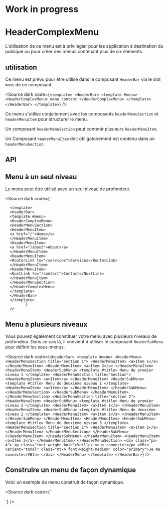 
<Meta of={HeaderComplexMenuStories} />

Work in progress
===

# HeaderComplexMenu

L'utilisation de ce menu est à privilégier pour les application à destination du publique ou pour créer des menus contenant plus de six éléments.

## utilisation

Ce menu est prévu pour être utilisé dans le composant `HeaderBar` via le slot `menu` de ce composant.

<Source
  dark
  code={`
<template>
  <HeaderBar>
	<template #menu>
	  <HeaderComplexMenu>
		menu content
	  </HeaderComplexMenu>
	</template>
  </HeaderBar>
</template>
`}
/>

Ce menu s'utilise conjoitement avec les composants `headerMenuSection` et `headerMenuItem` pour structurer le menu.

Un composant `headerMenuSection` peut contenir plusieurs `headerMenuItem`.

Un Composant `headerMenuItem` doit obligatoirement est contenu dans un `headerMenuSection`.


<Canvas of={HeaderComplexMenuStories.Default} />

## API

<Controls of={HeaderComplexMenuStories.Default} />

## Menu à un seul niveau

Le menu peut être utilisé avec un seul niveau de profondeur.

<Canvas of={HeaderComplexMenuStories.Default} />

<Source
  dark
  code={`
      <script setup lang="ts">
      </script>

      <template>
      <HeaderBar>
      <template #menu>
      <HeaderComplexMenu>
      <HeaderMenuSection>
      <HeaderMenuItem>
      <a href="/">Home</a>
      </HeaderMenuItem>
      <HeaderMenuItem>
      <a href="/about">About</a>
      </HeaderMenuItem>
      <HeaderMenuItem>
      <RouterLink to="/services">Services</RouterLink>
      </HeaderMenuItem>
      <HeaderMenuItem>
      <NuxtLink to="/contact">Contact</NuxtLink>
      </HeaderMenuItem>
      </HeaderMenuSection>
      </HeaderComplexMenu>
      </template>
      </HeaderBar>
      </template>
            `}
      />



## Menu à plusieurs niveaux

Vous pouvez également constituer votre menu avec plusieurs niveaux de profondeur. Dans ce cas là, il convient d'utiliser le composant `HeaderSubMenu` pour définir les sous-menus.

<Canvas of={HeaderComplexMenuStories.Populated} />

<Source
  dark
  code={`
<HeaderBar>
	<template #menu>
		<HeaderMenu>
			<HeaderMenuSection title="section 1">
				<HeaderMenuItem>
					<a>Item 1</a>
				</HeaderMenuItem>
				<HeaderMenuItem>
					<a>Item 2</a>
				</HeaderMenuItem>
				<headerMenuItem>
					<HeaderSubMenu>
						<template #title>
							Menu de premier niveau 1
						</template>
						<HeaderMenuSection title="Section">
							<HeaderMenuItem>
								<a>Item</a>
							</HeaderMenuItem>
							<HeaderSubMenu>
								<template #title>
									Menu de deuxième niveau 1
								</template>
								<HeaderMenuItem>
									<a>Item</a>
								</HeaderMenuItem>
							</HeaderSubMenu>
						</HeaderMenuSection>
					</HeaderSubMenu>
				</headerMenuItem>
			</HeaderMenuSection>
			<HeaderMenuSection title="section 2">
				<headerMenuItem>
					<HeaderSubMenu>
						<template #title>
							Menu de premier niveau 2
						</template>
						<HeaderMenuItem>
							<a>Item 1</a>
						</HeaderMenuItem>
						<HeaderMenuItem>
							<HeaderSubMenu>
								<template #title>
									Menu de deuxième niveau 2
								</template>
								<HeaderMenuItem>
									<a>Item 1</a>
								</HeaderMenuItem>
							</HeaderSubMenu>
						</HeaderMenuItem>
						<HeaderMenuItem>
							<HeaderSubMenu>
								<template #title>
									Menu de deuxième niveau 3
								</template>
								<HeaderMenuSection title="section 1">
									<HeaderMenuItem>
										<a>Item 1</a>
									</HeaderMenuItem>
								</HeaderMenuSection>
							</HeaderSubMenu>
						</HeaderMenuItem>
					</HeaderSubMenu>
				</headerMenuItem>
				<HeaderMenuItem>
					<a>Item 3</a>
				</HeaderMenuItem>
			</HeaderMenuSection>
			<div class="pa-4">
				<p class="font-weight-bold">Veillez vous connecter</p>
				<VBtn variant="tonal" class="mt-4 font-weight-medium" color="primary">Je me connecte</VBtn>
			</div>
		</HeaderMenu>
	</template>
</HeaderBar>
`}
/>


## Construire un menu de façon dynamique

Voici un exemple de menu construit de façon dynamique.

<Canvas of={HeaderComplexMenuStories.Generated} />

<Source
  dark
  code={`
<script setup lang="ts">
	const menu = [
		{
			title: 'Vous informer',
			items: [
				{ title: 'Actualités', href: 'https://www.ameli.fr/assure/actualites' },
				{
					subMenuTitle: 'Droits et démarches',
					subMenuSubtitle: 'selon votre situation',
					sections: [
						{
							title: undefined,
							items: [
								{ title: 'Les essentiels de l’assuré', href: 'https://www.ameli.fr/assure/droits-demarches/principes' },
								{ title: 'Parentalité, couple', href: 'https://www.ameli.fr/assure/droits-demarches/famille' },
								{ title: 'Fin de vie, deuil', href: 'https://www.ameli.fr/assure/droits-demarches/fin-de-vie-deuil' },
								{ title: 'Etudes et stages', href: 'https://www.ameli.fr/assure/droits-demarches/etudes-stages' },
								{ title: 'Vie professionnelle, retraite', href: 'https://www.ameli.fr/assure/droits-demarches/vie-professionnelle-retraite' },
								{ title: 'Difficultés d\'accès aux droits et aux soins', href: 'https://www.ameli.fr/assure/droits-demarches/difficultes-acces-droits-soins' },
								{ title: 'Maladie, accident, hospitalisation', href: 'https://www.ameli.fr/assure/droits-demarches/maladie-accident-hospitalisation' },
								{ title: 'invalidité, handicap', href: 'https://www.ameli.fr/assure/droits-demarches/invalidite-handicap' },
								{ title: 'situations particumlières', href: 'https://www.ameli.fr/assure/droits-demarches/situations-particulieres' },
								{ title: 'réclamation, médiation, recours', href: 'https://www.ameli.fr/assure/droits-demarches/reclamation-mediation-voies-de-recours' },
								{ title: 'Europe, international', href: 'https://www.ameli.fr/assure/droits-demarches/europe-international' },
							],
						},
					],
				},
				{
					subMenuTitle: 'Remboursements',
					subMenuSubtitle: 'prestations et aides',
					sections: [
						{
							title: undefined,
							items: [
								{ title: 'Ce qui est remboursé', href: 'https://www.ameli.fr/assure/remboursements/rembourse' },
								{ title: 'ce qui reste à votre charge', href: 'https://www.ameli.fr/assure/remboursements/reste-charge' },
								{ title: 'Être bien remboursé', href: 'https://www.ameli.fr/assure/remboursements/etre-bien-rembourse' },
								{ title: 'Indemnités journalières maladie, maternité, paternité', href: 'https://www.ameli.fr/assure/remboursements/indemnites-journalieres-maladie-maternite-paternite' },
								{ title: 'Accident du travail : prise en charge et indemnités journalières', href: 'https://www.ameli.fr/assure/remboursements/accident-travail' },
								{ title: 'Maladie professionnelle : prise en charge et indemnités journalières', href: 'https://www.ameli.fr/assure/remboursements/maladie-professionnelle' },
								{ title: 'Pensions, allocations et rentes', href: 'https://www.ameli.fr/assure/remboursements/pensions-allocations-rentes' },
								{ title: 'Incapacité permanente', href: 'https://www.ameli.fr/assure/remboursements/incapacite-permanente' },
								{ title: 'Complémentaire santé solidaire : vous n\'avez rien à payer dans la plupart des cas ', href: 'https://www.ameli.fr/assure/remboursements/cmu-aides-financieres/complementaire-sante-solidaire' },
								{ title: 'Aide médicale de l\'État et soins urgents', href: 'https://www.ameli.fr/assure/remboursements/aide-medicale-etat-soins-urgents' },
								{ title: 'Compte ameli, mode d\'emploi', href: 'https://www.ameli.fr/assure/remboursements/suivre-remboursements' },
							],
						},
					],
				},
				{
					subMenuTitle: 'Maladies et prévention',
					sections: [
						{
							title: undefined,
							items: [
								{ title: 'Tous les thèmes de santé', href: 'https://www.ameli.fr/assure/sante/themes' },
								{ title: 'L\'Assurance Maladie vous accompagne', href: 'https://www.ameli.fr/assure/remboursements/reste-charge' },
								{ title: 'Mon espace santé', href: 'https://www.ameli.fr/assure/sante/mon-espace-sante' },
								{ title: 'Mon bilan prévention', href: 'https://www.ameli.fr/assure/sante/mon-bilan-prevention' },
								{ title: 'Réagir en cas d\'urgence ', href: 'https://www.ameli.fr/assure/sante/urgence' },
								{ title: 'Accomplir les bons gestes ', href: 'https://www.ameli.fr/assure/sante/bons-gestes' },
								{ title: 'Médicaments et vaccins', href: 'https://www.ameli.fr/assure/sante/medicaments' },
								{ title: 'Déroulement d\'un examen', href: 'https://www.ameli.fr/assure/sante/examen' },
								{ title: 'Certificat médical : dans quels cas et pour qui est-il obligatoire ?', href: 'https://www.ameli.fr/assure/sante/certificat-medical-quand-et-pour-qui' },
								{ title: 'Devenir parent', href: 'https://www.ameli.fr/assure/sante/devenir-parent' },
								{ title: 'Enfants', href: 'https://www.ameli.fr/assure/sante/enfants' },
								{ title: 'Jeunes 16-25 ans', href: 'https://www.ameli.fr/assure/sante/jeunes-16-25-ans' },
								{ title: 'Seniors', href: 'https://www.ameli.fr/assure/sante/seniors' },
								{ title: 'Télésanté, la santé à distance', href: 'https://www.ameli.fr/assure/sante/telesante' },
							],
						},
					],
				},
			],
		},
		{
			title: 'Besoin d\'aide',
			items: [
				{
					title: 'Contacter l\'Assurance Maladie',
					subtitle: 'obtenir une attestation, envoyer une feuille de soins, contacter sa caisse, etc.',
					href: 'https://www.ameli.fr/assure/adresses-contacts',
				},
				{
					title: 'Trouver un professionnel de santé',
					subtitle: 'médecins, infirmiers...',
					href: 'https://www.ameli.fr/assure/adresses-contacts' },
				{ title: 'Télécharger un formulaire (ex: cerfa)', href: 'https://www.ameli.fr/assure/droits-demarches/formulaires' },
				{ title: 'Consulter le forum', href: 'https://forum-assures.ameli.fr/' },
				{ title: 'Sourds et malentendants', href: 'https://elioz.fr/elioz-connect/annuaire/assurance-maladie-annuaire/' },
			],
		},
	]
</script>

<template>
	<HeaderBar>
		<template #menu>
			<HeaderMenu>
				<HeaderMenuSection v-for="section in menu" :key="section.title" :title="section.title">
					<HeaderMenuItem v-for="item in section.items" :key="item.title">
						<HeaderSubMenu v-if="item.subMenuTitle">
							<template #title>
								{{ item.subMenuTitle }}
								<em v-if="item.subMenuSubtitle" style="font-style: normal; color: #757777;">{{ item.subMenuSubtitle }}</em>
							</template>
							<HeaderMenuSection v-for="subSection in item.sections" :key="subSection.title"  :title="subSection.title">
								<HeaderMenuItem v-for="subItem in subSection.items" :key="subItem.title">
									<a :href="subItem.href">{{ subItem.title }}</a>
								</HeaderMenuItem>
							</HeaderMenuSection>
						</HeaderSubMenu>
						<a v-else :href="item.href">
							{{ item.title }}
							<em v-if="item.subtitle" style="font-style: normal; color: #757777;">{{ item.subtitle }}</em>
						</a>
					</HeaderMenuItem>
				</HeaderMenuSection>
				<h2 class="border-b-sm mb-2" style="font-size: 1.1rem; padding: 40px 16px 8px 20px;">Votre caisse</h2>
				<div style="padding: 16px 50px 16px 20px;">
					<div class="d-flex align-center ga-2 font-weight-bold">
						<VIcon aria-label="Localisation" role="img" aria-hidden="false" color="primary">{{marker}}</VIcon>
						<p>Vous n'avez pas sélectionné votre caisse</p>
					</div>
					<VBtn class="mt-3 mb-4 font-weight-bold text-capitalize" base-color="primary" density="comfortable" flat height="37">Sélectionner</VBtn>
					<p class="mb-8">Les pages d'ameli seront alors enrichies des informations locales de votre caisse (contacts, événements régionaux, etc.) </p>
				</div>
			</HeaderMenu>
		</template>
	</HeaderBar>
</template>
`}
/>